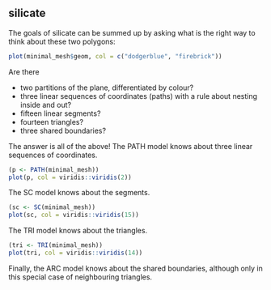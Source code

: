 
## silicate

The goals of silicate can be summed up by asking what is the right way to think about these two polygons: 


```r
plot(minimal_mesh$geom, col = c("dodgerblue", "firebrick"))
```
Are there

* two partitions of the plane, differentiated by colour? 
* three linear sequences of coordinates (paths) with a rule about nesting inside and out?
* fifteen linear segments?
* fourteen triangles? 
* three shared boundaries? 

The answer is all of the above!  The PATH model knows about three linear sequences of coordinates. 

```r
(p <- PATH(minimal_mesh))
plot(p, col = viridis::viridis(2))
```

The SC model knows about the segments. 

```r
(sc <- SC(minimal_mesh))
plot(sc, col = viridis::viridis(15))
```

The TRI model knows about the triangles. 

```r
(tri <- TRI(minimal_mesh))
plot(tri, col = viridis::viridis(14))
```

Finally, the ARC model knows about the shared boundaries, although only in 
this special case of neighbouring triangles. 

```r

```

